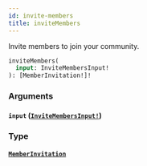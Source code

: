 ```yaml
---
id: invite-members
title: inviteMembers
---
```


Invite members to join your community.

```graphql
inviteMembers(
  input: InviteMembersInput!
): [MemberInvitation!]!

```

### Arguments

#### `input` ([`InviteMembersInput!`](/graphql/inputs/invite-members-input))

### Type

#### [`MemberInvitation`](/graphql/objects/member-invitation)
